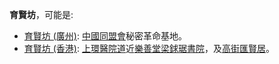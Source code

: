 '''育賢坊'''，可能是:
*[[育賢坊_(廣州)|育賢坊 (廣州)]]: [[中國同盟會|中國同盟會]]秘密革命基地。
*[[育賢坊_(香港)|育賢坊 (香港)]]: [[上環|上環]][[醫院道|醫院道]]近[[樂善堂梁銶琚書院|樂善堂梁銶琚書院]]，及[[高街|高街]][[匯賢居|匯賢居]]。

{{disambig|Cat=三字中國地名消歧義}}